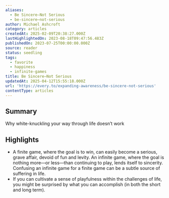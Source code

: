 ```yaml
---
aliases:
  - Be Sincere—Not Serious
  - be-sincere—not-serious
author: Michael Ashcroft
category: articles
createdAt: 2025-02-09T20:38:27.000Z
lastHighlightedOn: 2023-08-18T09:47:56.483Z
publishedOn: 2023-07-25T00:00:00.000Z
source: reader
status: seedling
tags:
  - favorite
  - happiness
  - infinite-games
title: Be Sincere—Not Serious
updatedAt: 2025-04-12T15:55:18.000Z
url: 'https://every.to/expanding-awareness/be-sincere-not-serious'
contentType: articles
---
```

## Summary

Why white-knuckling your way through life doesn’t work

## Highlights

- A finite game, where the goal is to win, can easily become a serious, grave affair, devoid of fun and levity. An infinite game, where the goal is nothing more—or less—than continuing to play, lends itself to sincerity. Confusing an infinite game for a finite game can be a subtle source of suffering in life.
- If you can cultivate a sense of playfulness within the challenges of life, you might be surprised by what you can accomplish (in both the short and long term).
